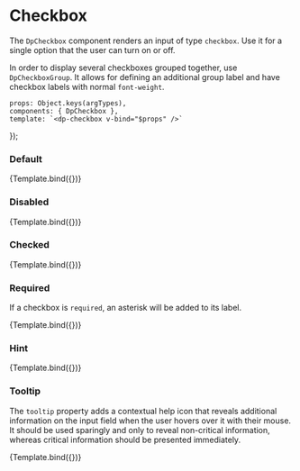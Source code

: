 
<Meta
  title="Components/Checkbox"
  component={DpCheckbox} />

# Checkbox

The `DpCheckbox` component renders an input of type `checkbox`. Use it for a single option that the user can turn on or
off.

In order to display several checkboxes grouped together, use `DpCheckboxGroup`. 
It allows for defining an additional group label and have checkbox labels with normal `font-weight`.

    props: Object.keys(argTypes),
    components: { DpCheckbox },
    template: `<dp-checkbox v-bind="$props" />`
});

### Default
<Canvas>
    <Story
        name="Default"
        args={{
            id: 'checkboxId',
            label: {
              text: 'Checkbox label'
            }
        }}>
        {Template.bind({})}
    </Story>
</Canvas>

### Disabled
<Canvas>
    <Story
        name="Disabled"
        args={{
            id: 'checkboxId',
            label: {
              text: 'Checkbox label'
            },
            disabled: true
        }}>
        {Template.bind({})}
    </Story>
</Canvas>

### Checked
<Canvas>
    <Story
        name="Checked"
        args={{
            id: 'checkboxId',
            label: {
              text: 'Checkbox label'
            },
            checked: true
        }}>
        {Template.bind({})}
    </Story>
</Canvas>

### Required

If a checkbox is `required`, an asterisk will be added to its label.

<Canvas>
    <Story
        name="Required"
        args={{
            id: 'checkboxId',
            label: {
              text: 'Checkbox label'
            },
            required: true
        }}>
        {Template.bind({})}
    </Story>
</Canvas>

### Hint
<Canvas>
    <Story
        name="Hint"
        args={{
            id: 'checkboxId',
            label: {
              text: 'Checkbox label',
              hint: "This is a hint"
            }
        }}>
        {Template.bind({})}
    </Story>
</Canvas>

### Tooltip

The `tooltip` property adds a contextual help icon that reveals additional information on the input field when the user
hovers over it with their mouse. It should be used sparingly and only to reveal non-critical information, whereas
critical information should be presented immediately.

<Canvas>
    <Story
        name="Tooltip"
        args={{
            id: 'checkboxId',
            label: {
              text: 'Checkbox label',
              tooltip: "This is a tooltip"
            }
        }}>
        {Template.bind({})}
    </Story>
</Canvas>

